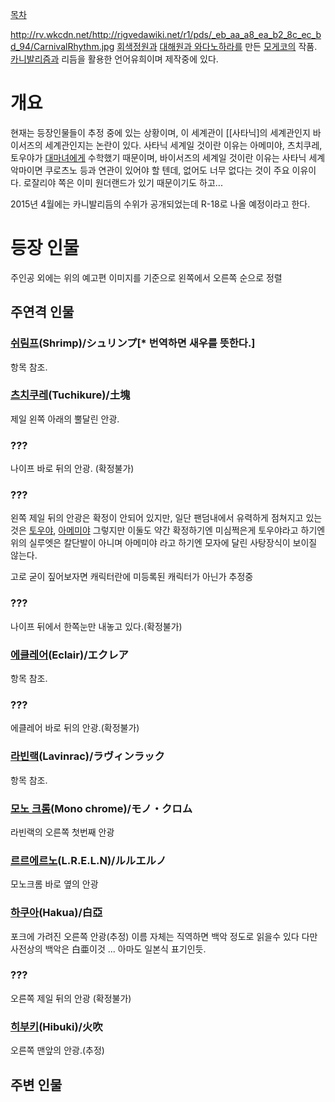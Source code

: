 [[목차]]

http://rv.wkcdn.net/http://rigvedawiki.net/r1/pds/_eb_aa_a8_ea_b2_8c_ec_bd_94/CarnivalRhythm.jpg
[[회색정원]]과 [[대해원과 와다노하라]]를 만든 [[모게코]]의 작품.
[[식인|카니발리즘]]과 리듬을 활용한 언어유희이며 제작중에 있다.

= 개요 =
현재는 등장인물들이 추정 중에 있는 상황이며, 이 세계관이 [[사타닉]의 세계관인지 바이서즈의 세계관인지는 논란이 있다.
사타닉 세계일 것이란 이유는 아메미야, 츠치쿠레, 토우야가 [[대마녀]]에게 수학했기 때문이며, 바이서즈의 세계일 것이란 이유는 사타닉 세계 악마이면 쿠로츠노 등과 연관이 있어야 할 텐데, 없어도 너무 없다는 것이 주요 이유이다. 로잘리야 쪽은 이미 원더랜드가 있기 때문이기도 하고...

2015년 4월에는 카니발리듬의 수위가 공개되었는데 R-18로 나올 예정이라고 한다.

= 등장 인물 =
주인공 외에는 위의 예고편 이미지를 기준으로 왼쪽에서 오른쪽 순으로 정렬
== 주연격 인물 ==

=== [[쉬림프]](Shrimp)/シュリンプ[* 번역하면 새우를 뜻한다.] ===
항목 참조.

=== [[츠치쿠레]](Tuchikure)/土塊 ===
제일 왼쪽 아래의 뿔달린 안광.

=== ??? ===
나이프 바로 뒤의 안광. (확정불가)

=== ??? ===
왼쪽 제일 뒤의 안광은 확정이 안되어 있지만, 일단 팬덤내에서 유력하게 점쳐지고 있는것은 [[토우야]], [[아메미야]] 그렇지만 이둘도 약간 확정하기엔 미심쩍은게 토우야라고 하기엔 위의 실루엣은 칼단발이 아니며 아메미야 라고 하기엔 모자에 달린 사탕장식이 보이질 않는다.

고로 굳이 짚어보자면 캐릭터란에 미등록된 캐릭터가 아닌가 추정중
=== ??? ===
나이프 뒤에서 한쪽눈만 내놓고 있다.(확정불가)

=== [[에클레어]](Eclair)/エクレア ===
항목 참조.

=== ??? ===
에클레어 바로 뒤의 안광.(확정불가)

=== [[라빈랙]](Lavinrac)/ラヴィンラック ===
항목 참조.

=== [http://okegom.web.fc2.com/character/0206.html 모노 크롬](Mono chrome)/モノ・クロム ===
라빈랙의 오른쪽 첫번째 안광

=== [http://okegom.web.fc2.com/character/0207.html 르르에르노](L.R.E.L.N)/ルルエルノ ===
모노크롬 바로 옆의 안광

=== [http://okegom.web.fc2.com/character/0260.htmll 하쿠아](Hakua)/白亞 === 
포크에 가려진 오른쪽 안광(추정)
이름 자체는 직역하면 백악 정도로 읽을수 있다 다만 사전상의 백악은 白亜이것 ... 아마도 일본식 표기인듯.

=== ??? ===
오른쪽 제일 뒤의 안광 (확정불가)

=== [[히부키]](Hibuki)/火吹 ===
오른쪽 맨앞의 안광.(추정)

== 주변 인물 ==
